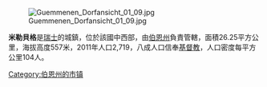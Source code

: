 [[Image:Guemmenen_Dorfansicht_01_09.jpg|right]]

'''米勒貝格'''是[[瑞士|瑞士]]的城鎮，位於該國中西部，由[[伯恩州|伯恩州]]負責管轄，面積26.25平方公里，海拔高度557米，2011年人口2,719，八成人口信奉[[基督教|基督教]]，人口密度每平方公里104人。

{{Switzerland-geo-stub}}
[[Category:伯恩州的市镇|Category:伯恩州的市镇]]